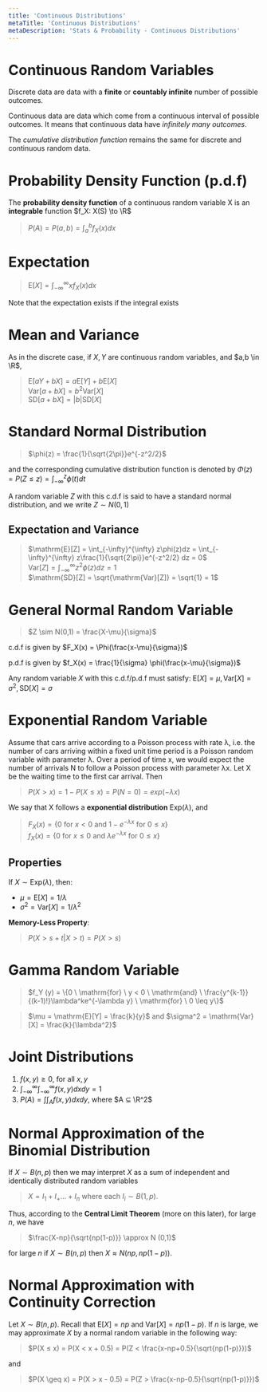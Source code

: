 ```yaml
---
title: 'Continuous Distributions'
metaTitle: 'Continuous Distributions'
metaDescription: 'Stats & Probability - Continuous Distributions'
---
```


<link
  rel="stylesheet"
  href="https://cdn.jsdelivr.net/npm/katex@0.11.0/dist/katex.min.css"
  integrity="sha384-BdGj8xC2eZkQaxoQ8nSLefg4AV4/AwB3Fj+8SUSo7pnKP6Eoy18liIKTPn9oBYNG"
  crossOrigin="anonymous"
/>

# Continuous Random Variables

Discrete data are data with a **finite** or **countably infinite** number of possible outcomes. 

Continuous data are data which come from a continuous interval of possible outcomes. It means that continuous data have *infinitely many outcomes*.

The *cumulative distribution function* remains the same for discrete and continuous random data.

# Probability Density Function (p.d.f)

The **probability density function** of a continuous random variable X is an **integrable** function $f_X: X(S) \to \R$ 

> $P(A) = P(a,b) = \int_{a}^{b} f_X (x) dx$

# Expectation

> $\mathrm{E}[X] = \int_{-\infty}^{\infty} xf_X (x) dx$

Note that the expectation exists if the integral exists

# Mean and Variance

As in the discrete case, if $X,Y$ are continuous random variables, and $a,b \in \R$,

> $\mathrm{E}[aY +bX] = a\mathrm{E}[Y] + b\mathrm{E}[X]$  
> $\mathrm{Var}[a+bX] = b^2\mathrm{Var}[X]$  
> $\mathrm{SD}[a+bX] = |b|\mathrm{SD}[X]$

# Standard Normal Distribution

> $\phi(z) = \frac{1}{\sqrt{2\pi}}e^{-z^2/2}$

and the corresponding cumulative distribution function is denoted by $\Phi(z) = P(Z \leq z) = \int_{-\infty}^{z} \phi(t)dt$

A random variable $Z$ with this c.d.f is said to have a standard normal distribution, and we write $Z \sim N (0,1)$

## Expectation and Variance

> $\mathrm{E}[Z] = \int_{-\infty}^{\infty} z\phi(z)dz = \int_{-\infty}^{\infty} z\frac{1}{\sqrt{2\pi}}e^{-z^2/2} dz = 0$  
> $\mathrm{Var}[Z] = \int_{-\infty}^{\infty} z^2\phi(z)dz = 1$  
> $\mathrm{SD}[Z] = \sqrt{\mathrm{Var}[Z]} = \sqrt{1} = 1$

# General Normal Random Variable 

> $Z \sim N(0,1) = \frac{X-\mu}{\sigma}$

c.d.f is given by $F_X(x) = \Phi(\frac{x-\mu}{\sigma})$

p.d.f is given by $f_X(x) = \frac{1}{\sigma} \phi(\frac{x-\mu}{\sigma})$

Any random variable $X$ with this c.d.f/p.d.f must satisfy: $\mathrm{E}[X] = \mu, \mathrm{Var}[X] = \sigma^2, \mathrm{SD}[X] = \sigma$

# Exponential Random Variable 

Assume that cars arrive according to a Poisson process with rate λ, i.e. the number of cars arriving within a fixed unit time period is a Poisson random variable with parameter λ. Over a period of time x, we would expect the number of arrivals N to
follow a Poisson process with parameter λx. Let X be the waiting time to the first car arrival. Then

> $P(X > x) = 1 − P(X ≤ x) = P(N = 0) = exp(−λx)$

We say that X follows a **exponential distribution** $\mathrm{Exp}(λ)$, and

> $F_X(x) = \{0 \ \mathrm{for} \ x < 0 \ \mathrm{and} \ 1-e^{-\lambda x}  \ \mathrm{for} \ 0 \leq x\}$  
> $f_X(x) = \{0 \ \mathrm{for} \ x \leq 0 \ \mathrm{and} \ \lambda e^{-\lambda x}  \ \mathrm{for} \ 0 \leq x\}$

## Properties

If $X \sim \mathrm{Exp}(\lambda)$, then: 
- $\mu = \mathrm{E}[X] = 1/\lambda$
- $\sigma^2 = \mathrm{Var}[X] = 1/\lambda^2$

**Memory-Less Property**:
> $P(X > s + t | X > t) = P(X > s)$

# Gamma Random Variable
> $f_Y (y) = \{0 \ \mathrm{for} \ y < 0 \ \mathrm{and} \ \frac{y^{k-1}}{(k-1)!}\lambda^ke^{-\lambda y}  \ \mathrm{for} \ 0 \leq y\}$ 

> $\mu = \mathrm{E}[Y] = \frac{k}{y}$ and $\sigma^2 = \mathrm{Var}[X] = \frac{k}{\lambda^2}$

# Joint Distributions

1. $f(x, y) ≥ 0,$ for all $x, y$
2. $\int_{-\infty}^{\infty} \int_{-\infty}^{\infty} f(x, y) dxdy = 1$
3. $P(A) = \int \int_A f(x, y) dxdy,$ where $A ⊆ \R^2$

# Normal Approximation of the Binomial Distribution
If $X \sim B(n, p)$ then we may interpret $X$ as a sum of independent and identically distributed random variables

> $X = I_1 + I_ + ... + I_n$ where each $I_i \sim B(1, p)$.

Thus, according to the **Central Limit Theorem** (more on this later), for large $n$, we have

> $\frac{X-np}{\sqrt{np(1-p)}} \approx N (0,1)$

 for large $n$ if $X \sim B(n, p)$ then $X \approx N (np, np(1 − p))$.

# Normal Approximation with Continuity Correction

Let $X \sim B(n, p)$. Recall that E$[X] = np$ and Var$[X] = np(1 − p)$. If $n$ is large, we may approximate $X$ by a normal random variable in the following way:

> $P(X ≤ x) = P(X < x + 0.5) = P(Z < \frac{x-np+0.5}{\sqrt{np(1-p)}})$

and 

> $P(X \geq x) = P(X > x - 0.5) = P(Z > \frac{x-np-0.5}{\sqrt{np(1-p)}})$
